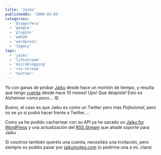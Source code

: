 ```yaml
---
title: 'Jaiku'
publishedAt: '2008-03-05'
categories:
  - 'blogosfera'
  - 'google'
  - 'plugins'
  - 'web20'
  - 'wordpress'
  - 'legacy'
tags:
  - 'jaiku'
  - 'lifestream'
  - 'microblogging'
  - 'rss-stream'
  - 'twitter'
---
```


Yo con ganas de probar [Jaiku](http://www.jaiku.com/) desde hace un montón de tiempo, y resulta que tengo [cuenta](http://ryck.jaiku.com/) desde hace 10 meses! Ups! Que despiste! Esto es Alzheimer como poco... :worried:

Bueno, el caso es que Jaiku es como un Twitter pero más _Pofesional_, pero no se yo si podrá hacer frente a Twitter....

Como ya he podido cacharrear con su API ya he sacado un [Jaiku for WordPress](http://rick.jinlabs.com/code/jaiku/) y una actualización del [RSS Stream](http://rick.jinlabs.com/code/rss-stream/) que añade soporte para Jaiku

Si vosotros también queréis una cuenta, necesitáis una invitación, pero siempre os podéis pasar por [jaikuinvites.com](http://jaikuinvites.com/) (o pedirme una a mi, claro)
